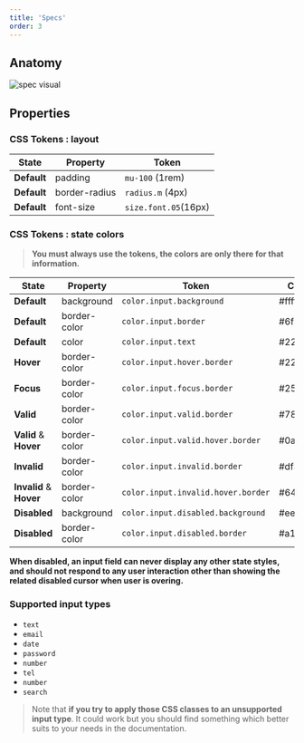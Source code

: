 ```yaml
---
title: 'Specs'
order: 3
---
```


## Anatomy

![spec visual](Inputs-documentation.png)

## Properties

### CSS Tokens : layout

| State       | Property      | Token                |
| ----------- | ------------- | -------------------- |
| **Default** | padding       | `mu-100` (1rem)      |
| **Default** | border-radius | `radius.m` (4px)     |
| **Default** | font-size     | `size.font.05`(16px) |

### CSS Tokens : state colors

> **You must always use the tokens, the colors are only there for that information.**

| State                   | Property     | Token                              | Color   |
| ----------------------- | ------------ | ---------------------------------- | ------- |
| **Default**             | background   | `color.input.background`           | #ffffff |
| **Default**             | border-color | `color.input.border`               | #6f676c |
| **Default**             | color        | `color.input.text`                 | #222020 |
| **Hover**               | border-color | `color.input.hover.border`         | #222020 |
| **Focus**               | border-color | `color.input.focus.border`         | #25a8d0 |
| **Valid**               | border-color | `color.input.valid.border`         | #78be20 |
| **Valid** & **Hover**   | border-color | `color.input.valid.hover.border`   | #0a601b |
| **Invalid**             | border-color | `color.input.invalid.border`       | #df382b |
| **Invalid** & **Hover** | border-color | `color.input.invalid.hover.border` | #641b21 |
| **Disabled**            | background   | `color.input.disabled.background`  | #eeeef0 |
| **Disabled**            | border-color | `color.input.disabled.border`      | #a19ba2 |

**When disabled, an input field can never display any other state styles, and should not respond to any user interaction other than showing the related disabled cursor when user is overing.**

<Preview path="input-default-disabled" />

### Supported input types

<ul>
    <li><code>text</code></li>
    <li><code>email</code></li>
    <li><code>date</code></li>
    <li><code>password</code></li>
    <li><code>number</code></li>
    <li><code>tel</code></li>
    <li><code>number</code></li>
    <li><code>search</code></li>
</ul>

> Note that **if you try to apply those CSS classes to an unsupported input type**. It could work but you should find something which better suits to your needs in the documentation.
